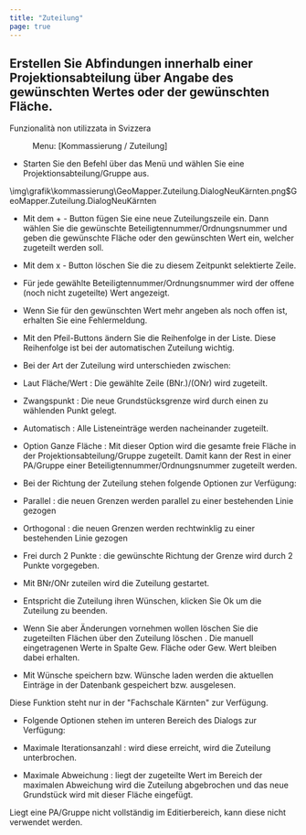 ```yaml
---
title: "Zuteilung"
page: true
---
```

## Erstellen Sie Abfindungen innerhalb einer Projektionsabteilung &#252;ber Angabe des gew&#252;nschten Wertes oder der gew&#252;nschten Fl&#228;che.
<Success>
 <Bold> Funzionalit&#224; non utilizzata in Svizzera </Bold> 
</Success>

<GeoMapper> <Menu> Menu: [Kommassierung / Zuteilung] </Menu> 


- Starten Sie den Befehl &#252;ber das Men&#252; und w&#228;hlen Sie eine Projektionsabteilung/Gruppe aus.





<Image>\img\grafik\kommassierung\GeoMapper.Zuteilung.DialogNeuKärnten.png$GeoMapper.Zuteilung.DialogNeuKärnten</Image>

- Mit dem <Border> + </Border>  - Button f&#252;gen Sie eine neue Zuteilungszeile ein. Dann w&#228;hlen Sie die gew&#252;nschte Beteiligtennummer/Ordnungsnummer und geben die gew&#252;nschte Fl&#228;che oder den gew&#252;nschten Wert ein, welcher zugeteilt werden soll.


- Mit dem <Border> x </Border>  - Button l&#246;schen Sie die zu diesem Zeitpunkt selektierte Zeile.


- F&#252;r jede gew&#228;hlte Beteiligtennummer/Ordnungsnummer wird der offene (noch nicht zugeteilte) Wert angezeigt.


- Wenn Sie f&#252;r den gew&#252;nschten Wert mehr angeben als noch offen ist, erhalten Sie eine Fehlermeldung.








- Mit den Pfeil-Buttons &#228;ndern Sie die Reihenfolge in der Liste. Diese Reihenfolge ist bei der automatischen Zuteilung wichtig.






- Bei der Art der Zuteilung wird unterschieden zwischen:


- Laut <Italic> Fl&#228;che/Wert </Italic> : Die gew&#228;hlte Zeile (BNr.)/(ONr) wird zugeteilt.


- <Italic> Zwangspunkt </Italic> : Die neue Grundst&#252;cksgrenze wird durch einen zu w&#228;hlenden Punkt gelegt.


- <Italic> Automatisch </Italic> : Alle Listeneintr&#228;ge werden nacheinander zugeteilt.


- Option <Italic> Ganze Fl&#228;che </Italic> : Mit dieser Option wird die gesamte freie Fl&#228;che in der Projektionsabteilung/Gruppe zugeteilt. Damit kann der Rest in einer PA/Gruppe einer Beteiligtennummer/Ordnungsnummer zugeteilt werden.








- Bei der Richtung der Zuteilung stehen folgende Optionen zur Verf&#252;gung:


- <Italic> Parallel </Italic> : die neuen Grenzen werden parallel zu einer bestehenden Linie gezogen


- <Italic> Orthogonal </Italic> : die neuen Grenzen werden rechtwinklig zu einer bestehenden Linie gezogen


- <Italic> Frei durch 2 Punkte </Italic> : die gew&#252;nschte Richtung der Grenze wird durch 2 Punkte vorgegeben.








- Mit <Border> BNr/ONr zuteilen </Border>  wird die Zuteilung gestartet.


- Entspricht die Zuteilung ihren W&#252;nschen, klicken Sie <Border> Ok </Border>  um die Zuteilung zu beenden.


- Wenn Sie aber &#196;nderungen vornehmen wollen l&#246;schen Sie die zugeteilten Fl&#228;chen &#252;ber den <Border> Zuteilung löschen </Border> . Die manuell eingetragenen Werte in Spalte <Italic> Gew. Fl&#228;che </Italic>  oder <Italic> Gew. Wert </Italic>  bleiben dabei erhalten.








- Mit <Border>Wünsche  speichern</Border>  bzw. <Border>Wünsche laden</Border>  werden die aktuellen Eintr&#228;ge in der Datenbank gespeichert bzw. ausgelesen.



<Warning>
Diese Funktion steht nur in der &quot;Fachschale K&#228;rnten&quot; zur Verf&#252;gung. 

</Warning>




- Folgende Optionen stehen im unteren Bereich des Dialogs zur Verf&#252;gung:

- <Italic> Maximale Iterationsanzahl </Italic> :  wird diese erreicht, wird die Zuteilung unterbrochen.

- <Italic> Maximale Abweichung </Italic> :  liegt der zugeteilte Wert im Bereich der maximalen Abweichung wird die Zuteilung abgebrochen und das neue Grundst&#252;ck wird mit dieser Fl&#228;che eingef&#252;gt.






<Warning>
Liegt eine PA/Gruppe nicht vollst&#228;ndig im Editierbereich, kann diese nicht verwendet werden.
</Warning>



</GeoMapper>
